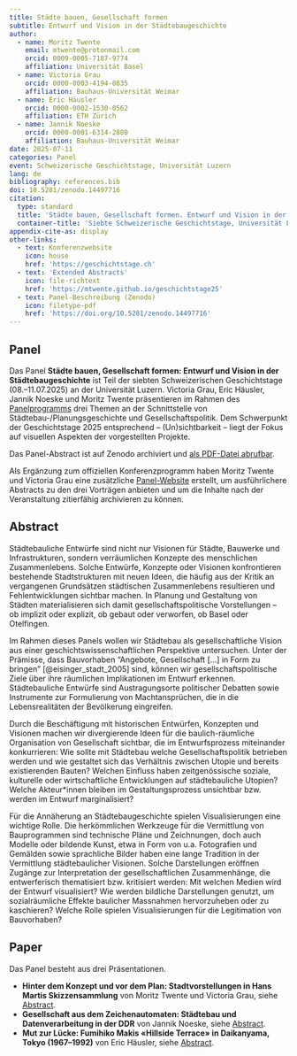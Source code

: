 ```yaml
---
title: Städte bauen, Gesellschaft formen
subtitle: Entwurf und Vision in der Städtebaugeschichte
author:
  - name: Moritz Twente
    email: mtwente@protonmail.com
    orcid: 0009-0005-7187-9774
    affiliation: Universität Basel
  - name: Victoria Grau
    orcid: 0000-0003-4194-0835
    affiliation: Bauhaus-Universität Weimar
  - name: Eric Häusler
    orcid: 0000-0002-1530-0562
    affiliation: ETH Zürich
  - name: Jannik Noeske
    orcid: 0000-0001-6314-2880
    affiliation: Bauhaus-Universität Weimar
date: 2025-07-11
categories: Panel
event: Schweizerische Geschichtstage, Universität Luzern
lang: de
bibliography: references.bib
doi: 10.5281/zenodo.14497716
citation:
  type: standard
  title: 'Städte bauen, Gesellschaft formen. Entwurf und Vision in der Städtebaugeschichte (Panel)'
  container-title: 'Siebte Schweizerische Geschichtstage, Universität Luzern'
appendix-cite-as: display
other-links:
  - text: Konferenzwebsite
    icon: house
    href: 'https://geschichtstage.ch'
  - text: 'Extended Abstracts'
    icon: file-richtext
    href: 'https://mtwente.github.io/geschichtstage25'
  - text: Panel-Beschreibung (Zenodo)
    icon: filetype-pdf
    href: 'https://doi.org/10.5281/zenodo.14497716'
---
```


## Panel

Das Panel **Städte bauen, Gesellschaft formen: Entwurf und Vision in der Städtebaugeschichte** ist Teil der siebten Schweizerischen Geschichtstage (08.–11.07.2025) an der Universität Luzern. Victoria Grau, Eric Häusler, Jannik Noeske und Moritz Twente präsentieren im Rahmen des [Panelprogramms](#abstract) drei Themen an der Schnittstelle von Städtebau-/Planungsgeschichte und Gesellschaftspolitik. Dem Schwerpunkt der Geschichtstage 2025 entsprechend – (Un)sichtbarkeit – liegt der Fokus auf visuellen Aspekten der vorgestellten Projekte.

Das Panel-Abstract ist auf Zenodo archiviert und [als PDF-Datei abrufbar](https://doi.org/10.5281/zenodo.14497716).

::: {.callout-tip title="Extended Abstracts" icon="false"}

Als Ergänzung zum offiziellen Konferenzprogramm haben Moritz Twente und Victoria Grau eine zusätzliche [Panel-Website](https://mtwente.github.io/geschichtstage25/) erstellt, um ausführlichere Abstracts zu den drei Vorträgen anbieten und um die Inhalte nach der Veranstaltung zitierfähig archivieren zu können.

:::

## Abstract

Städtebauliche Entwürfe sind nicht nur Visionen für Städte, Bauwerke und Infrastrukturen, sondern verräumlichen Konzepte des menschlichen Zusammenlebens. Solche Entwürfe, Konzepte oder Visionen konfrontieren bestehende Stadtstrukturen mit neuen Ideen, die häufig aus der Kritik an vergangenen Grundsätzen städtischen Zusammenlebens resultieren und Fehlentwicklungen sichtbar machen. In Planung und Gestaltung von Städten materialisieren sich damit gesellschaftspolitische Vorstellungen – ob implizit oder explizit, ob gebaut oder verworfen, ob Basel oder Otelfingen.

Im Rahmen dieses Panels wollen wir Städtebau als gesellschaftliche Vision aus einer geschichtswissenschaftlichen Perspektive untersuchen. Unter der Prämisse, dass Bauvorhaben “Angebote, Gesellschaft […] in Form zu bringen” [@eisinger_stadt_2005] sind, können wir gesellschaftspolitische Ziele über ihre räumlichen Implikationen im Entwurf erkennen. Städtebauliche Entwürfe sind Austragungsorte politischer Debatten sowie Instrumente zur Formulierung von Machtansprüchen, die in die Lebensrealitäten der Bevölkerung eingreifen.

Durch die Beschäftigung mit historischen Entwürfen, Konzepten und Visionen machen wir divergierende Ideen für die baulich-räumliche Organisation von Gesellschaft sichtbar, die im Entwurfsprozess miteinander konkurrieren: Wie sollte mit Städtebau welche Gesellschaftspolitik betrieben werden und wie gestaltet sich das Verhältnis zwischen Utopie und bereits existierenden Bauten? Welchen Einfluss haben zeitgenössische soziale, kulturelle oder wirtschaftliche Entwicklungen auf städtebauliche Utopien? Welche Akteur*innen bleiben im Gestaltungsprozess unsichtbar bzw. werden im Entwurf marginalisiert?

Für die Annäherung an Städtebaugeschichte spielen Visualisierungen eine wichtige Rolle. Die herkömmlichen Werkzeuge für die Vermittlung von Bauprogrammen sind technische Pläne und Zeichnungen, doch auch Modelle oder bildende Kunst, etwa in Form von u.a. Fotografien und Gemälden sowie sprachliche Bilder haben eine lange Tradition in der Vermittlung städtebaulicher Visionen. Solche Darstellungen eröffnen Zugänge zur Interpretation der gesellschaftlichen Zusammenhänge, die entwerferisch thematisiert bzw. kritisiert werden: Mit welchen Medien wird der Entwurf visualisiert? Wie werden bildliche Darstellungen genutzt, um sozialräumliche Effekte baulicher Massnahmen hervorzuheben oder zu kaschieren? Welche Rolle spielen Visualisierungen für die Legitimation von Bauvorhaben?

## Paper

Das Panel besteht aus drei Präsentationen.

* **Hinter dem Konzept und vor dem Plan: Stadtvorstellungen in Hans Martis Skizzensammlung** von Moritz Twente und Victoria Grau, siehe [Abstract](https://mtwente.github.io/geschichtstage25/docs/abstracts/marti.html).
* **Gesellschaft aus dem Zeichenautomaten: Städtebau und Datenverarbeitung in der DDR** von Jannik Noeske, siehe [Abstract](https://mtwente.github.io/geschichtstage25/docs/abstracts/zeichenautomaten.html).
* **Mut zur Lücke: Fumihiko Makis «Hillside Terrace» in Daikanyama, Tokyo (1967–1992)** von Eric Häusler, siehe [Abstract](https://mtwente.github.io/geschichtstage25/docs/abstracts/hillsideterrace.html).

